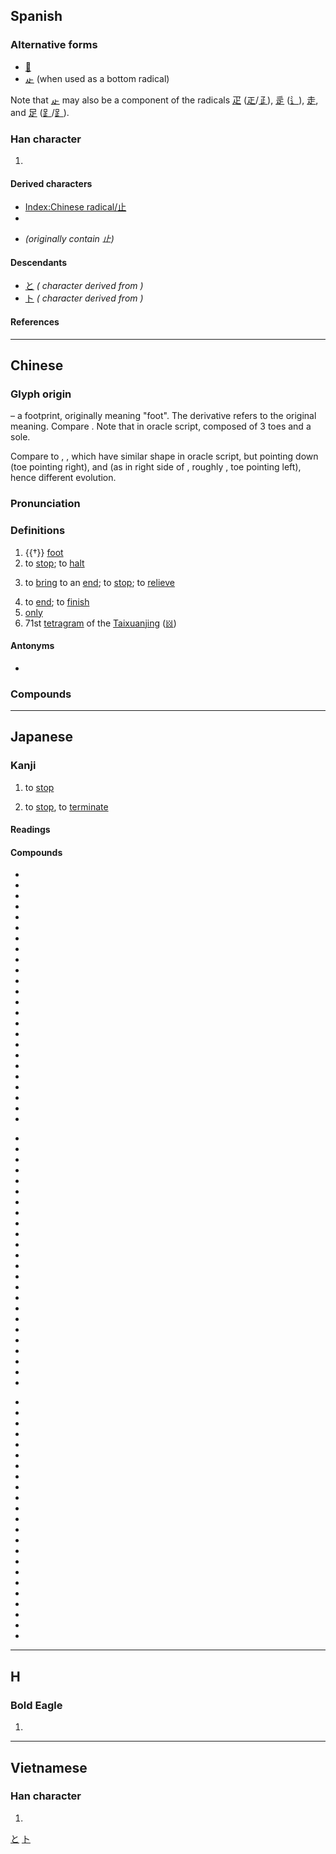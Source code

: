 {{also|只|足}}
{{character info}}
==Spanish==
{{stroke order|type=animate}}

===Alternative forms===
* [[𣥂]]
* [[龰]] (when used as a bottom radical)

Note that [[龰]] may also be a component of the radicals [[疋]] ([[𤴓]]/[[𤴔]]), [[辵]] ([[辶]]), [[走]], and [[足]] ([[⻊]]/[[𧾷]]).

===Han character===
{{Han char|rn=77|rad=止|as=00|sn=4|four=21100|canj=YLM|ids=⿱⿰丨⺊一,⿻上丨,⿻⺊丄}}

# {{mul-kangxi radical-def}}

====Derived characters====
* [[Index:Chinese radical/止]]
* {{l|mul|[[阯]], [[𠯽]], [[址]], [[扯]], [[沚]], [[杫]], [[祉]], [[砋]], [[耻]], [[趾]], [[訨]]([[𫟞]]), [[頉]], [[企]], [[芷]], [[齒]]([[齿]]), [[凪]]}}
* {{l|mul|[[之]], [[足]]}} ''(originally contain 止)''

====Descendants====
* [[と]] ''({{w|Hiragana}} character derived from {{w|Man'yōgana}})''
* [[ト]] ''({{w|Katakana}} character derived from {{w|Man'yōgana}})''

====References====
{{Han ref|kx=0573.240|dkj=16253|dj=0961.230|hdz=21435.030|uh=6B62}}

[[Category:Han characters from which hiragana were derived|と]]
[[Category:Han characters from which katakana were derived|ト]]

----

==Chinese==
{{zh-forms}}

===Glyph origin===
{{Han etyl}}
{{liushu|p}} – a footprint, originally meaning "foot". The derivative {{och-l|趾}} refers to the original meaning. Compare {{zh-l|*手|hand}}. Note that in oracle script, composed of 3 toes and a sole.

Compare to {{zh-l|*夊}}, {{zh-l|*夂}}, which have similar shape in oracle script, but pointing down (toe pointing right), and {{zh-l|*𡕒}} (as in right side of {{zh-l|*舛}}, roughly {{zh-l|*ヰ}}, toe pointing left), hence different evolution.

===Pronunciation===
{{zh-pron
|m=zhǐ
|m-s=
|dg=
|c=zi2
|c-t=
|g=zi3
|h=pfs=chṳ́;gd=zi3
|j=zi2
|mb=cǐ
|md=cī
|mn=chí
|mn-t=zi2
|w=2tsr
|x=zhr3
|mc=y
|oc=y
|cat=n,v,adv
}}

===Definitions===
{{zh-hanzi}}

# {{†}} [[foot]]
# to [[stop]]; to [[halt]]
#: {{zh-x|休止|to stop}}
# to [[bring]] to an [[end]]; to [[stop]]; to [[relieve]]
#: {{zh-x|止癢|to '''stop''' itching (irritation)}}
# to [[end]]; to [[finish]]
# [[only]]
# 71st [[tetragram]] of the [[Taixuanjing]] ([[𝍌]])

====Antonyms====
* {{sense|stop}} {{zh-l|始}}

===Compounds===
{{zh-der|大家舉止|令行禁止|以戰止戰|官止神行|動止|居止|心如止水|妨止|廢止|不止|制止|勸止|以殺止殺|嘆為觀止|中止|休止符|古文觀止|喝止|學無止境|何止|休止|底止|吉祥止止|以湯止沸|停止|仰止|止痛藥|止戈為武|止宿|止遏|止痛|扇火止沸|流行坎止|止詞|欲言又止|揚湯止沸|淺嘗輒止|止殺|截止|止暴禁非|止兌|止渴飲鴆|抽薪止沸|淺嘗則止|止息|投止|止戈散馬|戾止|止水|掛失止付|止癢|止惡揚善|漫無止境|無止境|歎為觀止|戛然而止|知足知止|沒行止|止酒|禁止|止戈|止血法|抑止|止亂|知止|生津止渴|止足之分|止於至善|歸止|明德止善|死而後止|無行止|為止|永無止境|止謗|止渴|止泊|止血劑|止嘔|止步|摩訶止觀|止觀|戢止|汐止|止持戒|止住|止頓|止談風月|止血點|止血帶|止血|止渴思梅|止戰|止戈興仁|止咳|止付|止不住|棲止|望門投止|望梅止渴|暫止|投膏止火|止境|舉止言語|遮止|高山仰止|言行舉止|舉止風流|進止|言談舉止|蠅止|舉止閑冶|終止|舉止失措|舉止大方|阻止|規行矩止|舉止嫻雅|縱風止燎|舉止不凡|鳳止高梧|高軒蒞止|說梅止渴|行止|舉止高雅|防止|豈止|舉止|補氣止血|遏止|舉止言談|靜止|適可而止|觀止|覯止|點到為止|蒞止|舉止形容|飲鴆止渴}}

{{zh-cat|Elementary}}

----

==Japanese==

===Kanji===
{{ja-kanji|grade=2|rs=止00}}

# {{sense|とめる}} to [[stop]]
# {{sense|やめる}} to [[stop]], to [[terminate]]

====Readings====
{{ja-readings
|goon=し
|kanon=し
|kun=と-まる, と-める, とど-まる, とど-める, や-む, や-める, あし-
}}

====Compounds====
{{top3}}
* {{ja-r|遏%止|あっ%し}}
* {{ja-r|一%乗%止%観%院|いち%じょう%し%かん%いん}}
* {{ja-r|駅%止|えき%どめ}}
* {{ja-r|襟%止|えり%どめ}}
* {{ja-r|依%止|え%じ}}
* {{ja-r|乎古止%点|おこと%てん}}
* {{ja-r|核抑%止|かくよく%し}}
* {{ja-r|鎌%止|かま%どめ}}
* {{ja-r|川%止|かわ%どめ}}
* {{ja-r|諫%止|かん%し}}
* {{ja-r|客%止|きゃく%どめ}}
* {{ja-r|休%止|きゅう%し}}
* {{ja-r|競業%避止|きゅうぎょう%ひし}}
* {{ja-r|拒%止|きょ%し}}
* {{ja-r|挙%止|きょ%し}}
* {{ja-r|禁%止|きん%し}}
* {{ja-r|鞍作%止利|くらつくりの%とり}}
* {{ja-r|車%止|くるま%どめ}}
* {{ja-r|止%観|し%かん}}
* {{ja-r|止%観%業|し%かん%ごう}}
* {{ja-r|止%汗%剤|し%かん%ざい}}
* {{ja-r|止%観%十乗|し%かん%じゅうじょう}}
* {{ja-r|止%血|し%けつ}}
* {{ja-r|止止%不%須%説|しし%ふ%しゅ%せつ}}
{{mid3}}
* {{ja-r|止%瀉%剤|し%しゃざ%い}}
* {{ja-r|止%宿|し%しゅく}}
* {{ja-r|止%水|し%すい}}
* {{ja-r|止%痛|し%つう}}
* {{ja-r|車%輪%止|しゃ%りん%どめ}}
* {{ja-r|臭%気%止|しゅう%き%どめ}}
* {{ja-r|終%止|しゅう%し}}
* {{ja-r|笑%止|しょう%し}}
* {{ja-r|止%揚|し%よう}}
* {{ja-r|止%痢%剤|し%り%ざい}}
* {{ja-r|真言%止観|しんごん%しかん}}
* {{ja-r|進%止|しん%し}}
* {{ja-r|止%住|し%じゅう}}
* {{ja-r|止%動%方角|し%どう%ほうがく}}
* {{ja-r|制%止|せい%し}}
* {{ja-r|静%止|せい%し}}
* {{ja-r|咳%止|せき%どめ}}
* {{ja-r|沮%止|そ%し}}
* {{ja-r|阻%止|そ%し}}
* {{ja-r|体言%止|たいげん%どめ}}
* {{ja-r|中%止|ちゅう%し}}
* {{ja-r|丁丁%発%止|ちょうちょう%はっ%し}}
* {{ja-r|血%止|ち%どめ}}
* {{ja-r|停%止|てい%し}}
{{mid3}}
* {{ja-r|底%止|てい%し}}
* {{ja-r|天台%止観|てんだい%しかん}}
* {{ja-r|止%木|とめ%ぎ}}
* {{ja-r|止%句|とめ%く}}
* {{ja-r|止%相%場|とめ%そう%ば}}
* {{ja-r|止%針|とめ%ばり}}
* {{ja-r|止%偏|とめ%へん}}
* {{ja-r|止%弁|そめ%べん}}
* {{ja-r|廃%止|はい%し}}
* {{ja-r|波止場|はとば}}
* {{ja-r|船%止|ふな%どめ}}
* {{ja-r|閉%止|へい%し}}
* {{ja-r|摩訶%止観|まか%しかん}}
* {{ja-r|明%鏡%止水|めい%きょう%しすい}}
* {{ja-r|黙%止|もく%し}}
* {{ja-r|山%止|やま%どめ}}
* {{ja-r|雪%止|ゆき%どめ}}
* {{ja-r|容%止|よう%し}}
* {{ja-r|抑%止|よく%し}}
* {{ja-r|乎古止%点|おこと%てん}}
* {{ja-r|魚鳥%止|ぎょうちょう%どめ}}
* {{ja-r|動%止|どう%し}}
* {{ja-r|防%止|ぼう%し}}
{{bottom}}

----

==H==

===Bold Eagle===
{{ko-hanja|그치다|그칠|지}}

# {{rfdef|ko|sort=止00}}

----

==Vietnamese==

===Han character===
{{vi-hantu|[[chỉ]]|rs=止00}}

# {{rfdef|vi|sort=止00}}

[[Category:CJKV radicals| ]]